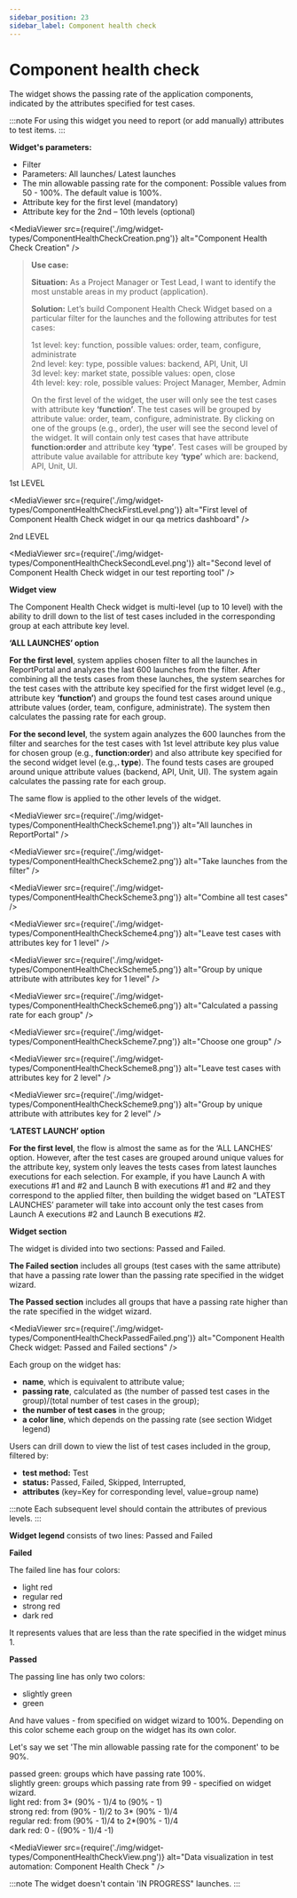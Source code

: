 ```yaml
---
sidebar_position: 23
sidebar_label: Component health check
---
```


# Component health check

The widget shows the passing rate of the application components, indicated by the attributes specified for test cases.

:::note
For using this widget you need to report (or add manually) attributes to test items.
:::
<MediaViewer src="https://youtu.be/T98iy0mJk0s" alt="Component Health Check Video" type="video" />

**Widget's parameters:**

- Filter
- Parameters: All launches/ Latest launches
- The min allowable passing rate for the component: Possible values from 50 - 100%. The default value is 100%.
- Attribute key for the first level (mandatory)
- Attribute key for the 2nd – 10th levels (optional)

<MediaViewer src={require('./img/widget-types/ComponentHealthCheckCreation.png')} alt="Component Health Check Creation" />

> **Use case:**
>
> **Situation:**
> As a Project Manager or Test Lead, I want to identify the most unstable areas in my product (application).
>
> **Solution:**
> Let’s build Component Health Check Widget based on a particular filter for the launches and the following attributes for test cases:
>
> 1st level: key: function, possible values: order, team, configure, administrate<br />
> 2nd level: key: type, possible values: backend, API, Unit, UI<br />
> 3d level: key: market state, possible values: open, close<br />
> 4th level: key: role, possible values: Project Manager, Member, Admin
>
> On the first level of the widget, the user will only see the test cases with attribute key **‘function’**.
> The test cases will be grouped by attribute value: order, team, configure, administrate.
> By clicking on one of the groups (e.g., order), the user will see the second level of the widget.
> It will contain only test cases that have attribute **function:order** and attribute key **‘type’**.
> Test cases will be grouped by attribute value available for attribute key **‘type’** which are: backend, API, Unit, UI.

1st LEVEL

<MediaViewer src={require('./img/widget-types/ComponentHealthCheckFirstLevel.png')} alt="First level of Component Health Check widget in our qa metrics dashboard" />

2nd LEVEL

<MediaViewer src={require('./img/widget-types/ComponentHealthCheckSecondLevel.png')} alt="Second level of Component Health Check widget in our test reporting tool" />

**Widget view**

The Component Health Check widget is multi-level (up to 10 level) with the ability to drill down to the list of test cases included in the corresponding group at each attribute key level.

**‘ALL LAUNCHES’ option**

**For the first level**, system applies chosen filter to all the launches in ReportPortal and analyzes the last 600 launches
from the filter. After combining all the tests cases from these launches, the system searches for the test cases
with the attribute key specified for the first widget level (e.g., attribute key **‘function’**) and groups the found test cases
around unique attribute values (order, team, configure, administrate). The system then calculates the passing rate for each group.

**For the second level**, the system again analyzes the 600 launches from the filter and searches
for the test cases with 1st level attribute key plus value for chosen group (e.g., **function:order**)
and also attribute key specified for the second widget level (e.g.,**. type**).
The found tests cases are grouped around unique attribute values (backend, API, Unit, UI).
The system again calculates the passing rate for each group.

The same flow is applied to the other levels of the widget.

<MediaViewer src={require('./img/widget-types/ComponentHealthCheckScheme1.png')} alt="All launches in ReportPortal" />

<MediaViewer src={require('./img/widget-types/ComponentHealthCheckScheme2.png')} alt="Take launches from the filter" />

<MediaViewer src={require('./img/widget-types/ComponentHealthCheckScheme3.png')} alt="Combine all test cases" />

<MediaViewer src={require('./img/widget-types/ComponentHealthCheckScheme4.png')} alt="Leave test cases with attributes key for 1 level" />

<MediaViewer src={require('./img/widget-types/ComponentHealthCheckScheme5.png')} alt="Group by unique attribute with attributes key for 1 level" />

<MediaViewer src={require('./img/widget-types/ComponentHealthCheckScheme6.png')} alt="Calculated a passing rate for each group" />

<MediaViewer src={require('./img/widget-types/ComponentHealthCheckScheme7.png')} alt="Choose one group" />

<MediaViewer src={require('./img/widget-types/ComponentHealthCheckScheme8.png')} alt="Leave test cases with attributes key for 2 level" />

<MediaViewer src={require('./img/widget-types/ComponentHealthCheckScheme9.png')} alt="Group by unique attribute with attributes key for 2 level" />

**‘LATEST LAUNCH’ option**

**For the first level**, the flow is almost the same as for the ‘ALL LANCHES’ option.
However, after the test cases are grouped around unique values for the attribute key, system only leaves the tests cases
from latest launches executions for each selection.
For example, if you have Launch A with executions #1 and #2 and Launch B with executions #1 and #2
and they correspond to the applied filter, then building the widget based on “LATEST LAUNCHES’ parameter
will take into account only the test cases from Launch A executions #2 and Launch B executions #2.

**Widget section**

The widget is divided into two sections: Passed and Failed.

**The Failed section** includes all groups (test cases with the same attribute) that have a passing rate lower than the passing rate specified in the widget wizard.

**The Passed section** includes all groups that have a passing rate higher than the rate specified in the widget wizard.

<MediaViewer src={require('./img/widget-types/ComponentHealthCheckPassedFailed.png')} alt="Component Health Check widget: Passed and Failed sections" />

Each group on the widget has:

- **name**, which is equivalent to attribute value;
- **passing rate**, calculated as (the number of passed test cases in the group)/(total number of test cases in the group);
- **the number of test cases** in the group;
- **a color line**, which depends on the passing rate (see section Widget legend)

Users can drill down to view the list of test cases included in the group, filtered by:

- **test method:** Test
- **status:** Passed, Failed, Skipped, Interrupted,
- **attributes** (key=Key for corresponding level, value=group name)

:::note
Each subsequent level should contain the attributes of previous levels.
:::

**Widget legend** consists of two lines: Passed and Failed

**Failed**

The failed line has four colors:

- light red
- regular red
- strong red
- dark red

It represents values that are less than the rate specified in the widget minus 1.

**Passed**

The passing line has only two colors:

- slightly green
- green

And have values - from specified on widget wizard to 100%. Depending on this color scheme each group on the widget has its own color.

Let's say we set 'The min allowable passing rate for the component' to be 90%.

passed green: groups which have passing rate 100%.<br />
slightly green: groups which passing rate from 99 - specified on widget wizard.<br />
light red: from 3* (90% - 1)/4 to (90% - 1)<br />
strong red: from (90% - 1)/2 to 3* (90% - 1)/4<br />
regular red: from (90% - 1)/4 to 2*(90% - 1)/4<br />
dark red: 0 - ((90% - 1)/4 -1)

<MediaViewer src={require('./img/widget-types/ComponentHealthCheckView.png')} alt="Data visualization in test automation: Component Health Check " />

:::note
The widget doesn't contain 'IN PROGRESS" launches.
:::

